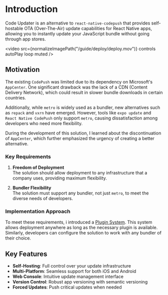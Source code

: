 
# Introduction

Code Updater is an alternative to `react-native-codepush` that provides self-hostable OTA (Over-The-Air) update capabilities for React Native apps, allowing you to instantly update your JavaScript bundle without going through app stores.


<video src={normalizeImagePath("/guide/deploy/deploy.mov")}  controls autoPlay loop muted />


## Motivation

The existing `CodePush` was limited due to its dependency on Microsoft's `AppCenter`. One significant drawback was the lack of a CDN (Content Delivery Network), which could result in slower bundle downloads in certain countries.

Additionally, while `metro` is widely used as a bundler, new alternatives such as `repack` and `vxrn` have emerged. However, tools like `expo update` and `React Native CodePush` only support `metro`, causing dissatisfaction among developers who need more flexibility.

During the development of this solution, I learned about the discontinuation of `AppCenter`, which further emphasized the urgency of creating a better alternative.

### Key Requirements
1. **Freedom of Deployment**  
   The solution should allow deployment to any infrastructure that a company uses, providing maximum flexibility.

2. **Bundler Flexibility**  
   The solution must support any bundler, not just `metro`, to meet the diverse needs of developers.

### Implementation Approach
To meet these requirements, i introduced a [Plugin System](../plugin-system.mdx). This system allows deployment anywhere as long as the necessary plugin is available. Similarly, developers can configure the solution to work with any bundler of their choice.

## Key Features

- **Self-Hosting**: Full control over your update infrastructure
- **Multi-Platform**: Seamless support for both iOS and Android
- **Web Console**: Intuitive update management interface
- **Version Control**: Robust app versioning with semantic versioning
- **Forced Updates**: Push critical updates when needed
